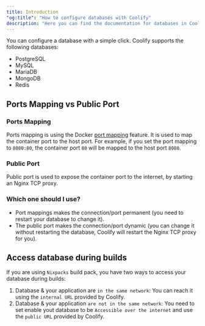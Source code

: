 ```yaml
---
title: Introduction
"og:title": "How to configure databases with Coolify"
description: "Here you can find the documentation for databases in Coolify."
---
```


You can configure a database with a simple click. Coolify supports the following databases:

- PostgreSQL
- MySQL
- MariaDB
- MongoDB
- Redis

## Ports Mapping vs Public Port

### Ports Mapping

Ports mapping is using the Docker [port mapping](https://docs.docker.com/network/#published-ports) feature. It is used to map the container port to the host port. For example, if you set the port mapping to `8080:80`, the container port `80` will be mapped to the host port `8080`.

### Public Port

Public port is used to expose the container port to the internet, by starting an Nginx TCP proxy.

### Which one should I use?

- Port mappings makes the connection/port permanent (you need to restart your database to change it).
- The public port makes the connection/port dynamic (you can change it without restarting the database, Coolify will restart the Nginx TCP proxy for you).

## Access database during builds

If you are using `Nixpacks` build pack, you have two ways to access your database during builds:

1. Database & your application are `in the same network`: You can reach it using the `internal URL` provided by Coolify.
2. Database & your application `are not in the same network`: You need to set enable yout database to be `Accessible over the internet` and use the `public URL` provided by Coolify.
